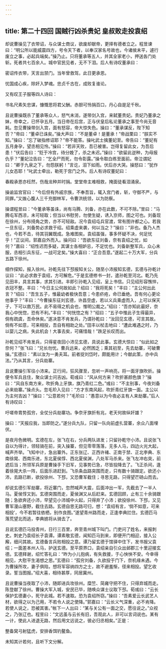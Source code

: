 ```yaml
---
---
---
```

title: 第二十四回 国贼行凶杀贵妃 皇叔败走投袁绍
---

却说曹操见了衣带诏，与众谋士商议，欲废却献帝，更择有德者立之。程昱谏曰：“明公所以能威震四方，号令天下者，以奉汉家名号故也，今诸侯未平，遽行废立之事，必起兵端矣。”操乃止。只将董承等五人，并其全家老小，押送各门处斩。死者共七百余人。城中官民见者，无不下泪。后人有诗叹董承曰：

密诏传衣带，天言出禁门。当年曾救驾，此日更承恩。

忧国成心疾，除奸入梦魂。忠贞千古在，成败复谁论。

又有叹王子服等四人诗曰：

书名尺素矢忠谋，慷慨思将君父酬。赤胆可怜捐百口，丹心自是足千秋。

且说曹操既杀了董承等众人，怒气未消，遂带剑入宫，来弑董贵妃。贵妃乃董承之妹，帝幸之，已怀孕五月。当日帝在后宫，正与伏皇后私论董承之事至今尚无音耗。忽见曹操带剑入宫，面有怒容，帝大惊失色。操曰：“董承谋反，陛下知否？”帝曰：“董卓已诛矣。”操大声曰：“不是董卓！是董承！”帝战栗曰：“朕实不知。”操曰：“忘了破指修诏耶？”帝不能答。操叱武士擒董妃至。帝告曰：“董妃有五月身孕，望丞相见怜。”操曰：“若非天败，吾已被害。岂得复留此女，为吾后患！”伏后告曰：“贬于冷宫，待分娩了，杀之未迟。”操曰：“欲留此逆种，为母报仇乎？”董妃泣告曰：“乞全尸而死，勿令彰露。”操令取白练至面前。帝泣谓妃曰：“卿于九泉之下，勿怨朕躬！”言讫，泪下如雨。伏后亦大哭。操怒曰：“犹作儿女态耶！”叱武士牵出，勒死于宫门之外。后人有诗叹董妃曰：

春殿承恩亦枉然，伤哉龙种并时捐。堂堂帝主难相救，掩面徒看泪涌泉。

操谕监宫官曰：“今后但有外戚宗族，不奉吾旨，辄入宫门者，斩，守御不严，与同罪。”又拨心腹人三千充御林军，令曹洪统领，以为防察。

操谓程昱曰：“今董承等虽诛，尚有马腾、刘备，亦在此数，不可不除。”昱曰：“马腾屯军西凉，未可轻取；但当以书慰劳，勿使生疑，诱入京师，图之可也。刘备现在徐州，分布掎角之势，亦不可轻敌。况今袁绍屯兵官渡，常有图许都之心。若我一旦东征，刘备势必求救于绍。绍乘虚来袭，何以当之？”操曰：“非也。备乃人杰也，今若不击，待其羽翼既成。急难图矣。袁绍虽强，事多怀疑不决，何足忧乎！”正议间，郭嘉自外而入。操问曰：“吾欲东征刘备，奈有袁绍之忧，如何？”嘉曰：“绍性迟而多疑，其谋士各相妒忌，不足忧也。刘备新整军兵，众心未服，丞相引兵东征，一战可定矣。”操大喜曰：“正合吾意。”遂起二十万大军，分兵五路下徐州。

细作探知，报入徐州。孙乾先往下邳报知关公，随至小沛报知玄德，玄德与孙乾计议曰：“此必求救于袁绍，方可解危。”于是玄德修书一封，遣孙乾至河北。乾乃先见田丰，具言其事，求其引进。丰即引孙乾入见绍，呈上书信。只见绍形容憔悴，衣冠不整。丰曰：“今日主公何故如此？绍曰：“我将死矣！”丰曰：“主公何出此言？”绍曰：“吾生五子，惟最幼者极快吾意；今患疥疮，命已垂绝。吾有何心更论他事乎？”丰曰：“今曹操东征刘玄德，许昌空虚，若以义兵乘虚而入，上可以保天子，下可以救万民。此不易得之机会也，惟明公裁之。”绍曰：“吾亦知此最好，奈我心中恍惚，恐有不利。”丰曰：“何恍惚之有？”绍曰：“五子中惟此子生得最异，倘有疏虞，吾命休矣。”遂决意不肯发兵，乃谓孙乾曰：“汝回见玄德，可言其故。倘有不如意，可来相投，吾自有相助之处。”田丰以杖击地曰：“遭此难遇之时，乃以婴儿之病，失此机会！大事去矣，可痛惜哉！”跌足长叹而出。

孙乾见绍不肯发兵，只得星夜回小沛见玄德，具说此事。玄德大惊曰：“似此如之奈何？”张飞曰：“兄长勿忧。曹兵远来，必然困乏；乘其初至，先去劫寨，可破曹操。”玄德曰：“素以汝为一勇夫耳。前者捉刘岱时，颇能用计；今献此策，亦中兵法。”乃从其言，分兵劫寨。

且说曹操引军往小沛来。正行间，狂风骤至，忽听一声响亮，将一面牙旗吹折。操便令军兵且住，聚众谋士问吉凶。荀彧曰：“风从何方来？吹折甚颜色旗？”操曰：“风自东南方来，吹折角上牙旗，旗乃青红二色。”彧曰：“不主别事，今夜刘备必来劫寨。”操点头。忽毛玠入见曰：“方才东南风起，吹折青红牙旗一面。主公以为主何吉凶？”操曰：“公意若何？”毛玠曰：“愚意以为今夜必主有人来劫寨。”后人有诗叹曰：

吁嗟帝胄势孤穷，全仗分兵劫寨功。争奈牙旗折有兆，老天何故纵奸雄？

操曰：“天报应我，当即防之。”遂分兵九队，只留一队向前虚扎营寨，余众八面埋伏。

是夜月色微明。玄德在左，张飞在右，分兵两队进发；只留孙乾守小沛。且说张飞自以为得计，领轻骑在前，突入操寨，但见零零落落，无多人马，四边火光大起，喊声齐举。飞知中计，急出寨外。正东张辽、正西许褚、正南于禁、正北李典、东南徐晃、西南乐进，东北夏侯惇、西北夏侯渊，八处军马杀来。张飞左冲右突，前遮后当；所领军兵原是曹操手下旧军，见事势已急，尽皆投降去了。飞正杀间，逢着徐晃大杀一阵，后面乐进赶到。飞杀条血路突围而走，只有数十骑跟定。欲还小沛，去路已断，欲投徐州、下邳，又恐曹军截住；寻思无路，只得望芒砀山而去。

却说玄德引军劫寨，将近寨门，忽然喊声大震，后面冲出一军，先截去了一半人马。夏侯惇又到。玄德突围而走，夏侯渊又从后赶来。玄德回顾，止有三十余骑跟随；急欲奔还小沛，早望见小沛城中火起，只得弃了小沛；欲投徐州、下邳，又见曹军漫山塞野，截住去路。玄德自思无路可归，想：“袁绍有言，‘倘不如意，可来相投’，今不若暂往依栖，别作良图。”遂望青州路而走，正逢李典拦住。玄德匹马落荒望北而逃，李典掳将从骑去了。

且说玄德匹马投青州，日行三百里，奔至青州城下叫门。门吏问了姓名，来报刺史。刺史乃袁绍长子袁谭。谭素敬玄德，闻知匹马到来，即便开门相迎，接入公廨，细问其故。玄德备言兵败相投之意。谭乃留玄德于馆驿中住下，发书报父袁绍；一面差本州人马，护送玄德。至平原界口，袁绍亲自引众出邺郡三十里迎接玄德。玄德拜谢，绍忙答礼曰：“昨为小儿抱病，有失救援，于心怏怏不安。今幸得相见，大慰平生渴想之思。”玄德曰：“孤穷刘备，久欲投于门下，奈机缘未遇。今为曹操所攻，妻子俱陷，想将军容纳四方之士，故不避羞惭，径来相投。望乞收录。誓当图报。”绍大喜，相待甚厚，同居冀州。

且说曹操当夜取了小沛，随即进兵攻徐州。糜竺、简雍守把不住，只得弃城而走。陈登献了徐州。曹操大军入城，安民已毕，随唤众谋士议取下邳。荀彧曰：“云长保护玄德妻小，死守此城。若不速取。恐为袁绍所窃。”操曰：“吾素爱云长武艺人材，欲得之以为己用，不若令人说之使降。”郭嘉曰：“云长义气深重，必不肯降。若使人说之，恐被其害。”帐下一人出曰：“某与关公有一面之交，愿往说之。”众视之，乃张辽也。程昱曰：“文远虽与云长有旧，吾观此人，非可以言词说也。某有一计，使此人进退无路，然后用文远说之，彼必归丞相矣。”正是：

整备窝弓射猛虎，安排香饵钓鳌鱼。

未知其计若何，且听下文分解。